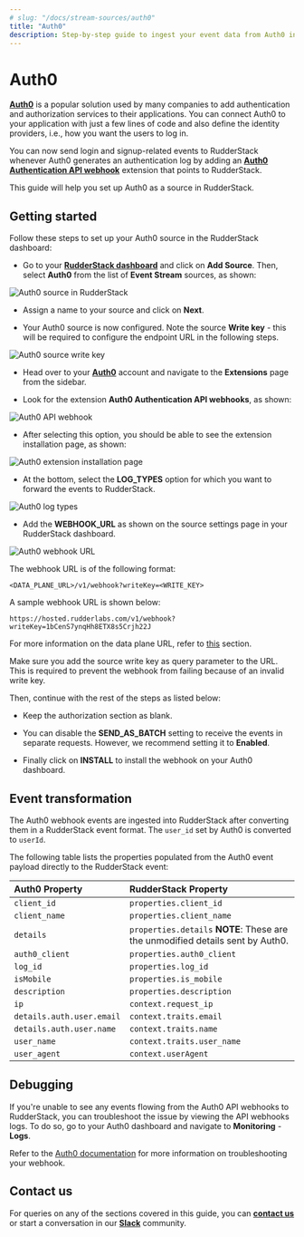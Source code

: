 ```yaml
---
# slug: "/docs/stream-sources/auth0"
title: "Auth0"
description: Step-by-step guide to ingest your event data from Auth0 into RudderStack.
---
```


# Auth0

[**Auth0**](https://auth0.com/) is a popular solution used by many companies to add authentication and authorization services to their applications. You can connect Auth0 to your application with just a few lines of code and also define the identity providers, i.e., how you want the users to log in.

You can now send login and signup-related events to RudderStack whenever Auth0 generates an authentication log by adding an [**Auth0 Authentication API webhook**](https://auth0.com/docs/extensions/auth0-authentication-api-webhooks) extension that points to RudderStack.

This guide will help you set up Auth0 as a source in RudderStack.

## Getting started

Follow these steps to set up your Auth0 source in the RudderStack dashboard:

- Go to your [**RudderStack dashboard**](https://app.rudderstack.com/) and click on **Add Source**. Then, select **Auth0** from the list of **Event Stream** sources, as shown:

<img src="../assets/event-stream-sources/auth0-1.png" alt="Auth0 source in RudderStack" />

- Assign a name to your source and click on **Next**.

- Your Auth0 source is now configured. Note the source **Write key** - this will be required to configure the endpoint URL in the following steps.

<img src="../assets/event-stream-sources/auth0-2.png" alt="Auth0 source write key" />

- Head over to your [**Auth0**](https://auth0.com/) account and navigate to the **Extensions** page from the sidebar.

- Look for the extension **Auth0 Authentication API webhooks**, as shown:

<img src="../assets/event-stream-sources/auth0-3.png" alt="Auth0 API webhook" />

- After selecting this option, you should be able to see the extension installation page, as shown:

<img src="../assets/event-stream-sources/auth0-4.png" alt="Auth0 extension installation page" />

- At the bottom, select the **LOG_TYPES** option for which you want to forward the events to RudderStack.

<img src="../assets/event-stream-sources/auth0-5.png" alt="Auth0 log types" />

- Add the **WEBHOOK_URL** as shown on the source settings page in your RudderStack dashboard.

<img src="../assets/event-stream-sources/auth0-6.png" alt="Auth0 webhook URL" />

The webhook URL is of the following format:

```
<DATA_PLANE_URL>/v1/webhook?writeKey=<WRITE_KEY>
```

A sample webhook URL is shown below:

```
https://hosted.rudderlabs.com/v1/webhook?writeKey=1bCenS7ynqHh8ETX8s5Crjh22J
```

<div class="infoBlock">

For more information on the data plane URL, refer to <a href="https://rudderstack.com/docs/rudderstack-open-source/installing-and-setting-up-rudderstack/#what-is-a-data-plane-url-where-do-i-get-it">this</a> section.
</div>

<div class="warningBlock">

Make sure you add the source write key as query parameter to the URL. This is required to prevent the webhook from failing because of an invalid write key.
</div>

Then, continue with the rest of the steps as listed below:

- Keep the authorization section as blank.

- You can disable the **SEND_AS_BATCH** setting to receive the events in separate requests. However, we recommend setting it to **Enabled**.

- Finally click on **INSTALL** to install the webhook on your Auth0 dashboard.

## Event transformation

The Auth0 webhook events are ingested into RudderStack after converting them in a RudderStack event format. The `user_id` set by Auth0 is converted to `userId`.

The following table lists the properties populated from the Auth0 event payload directly to the RudderStack event:

| **Auth0 Property**        | **RudderStack Property**                                                                    |
| :------------------------ | :------------------------------------------------------------------------------------------ |
| `client_id`               | `properties.client_id`                                                                      |
| `client_name`             | `properties.client_name`                                                                    |
| `details`                 | `properties.details` **NOTE**: These are the unmodified details sent by Auth0. |
| `auth0_client`            | `properties.auth0_client`                                                                   |
| `log_id`                  | `properties.log_id`                                                                         |
| `isMobile`                | `properties.is_mobile`                                                                      |
| `description`             | `properties.description`                                                                    |
| `ip`                      | `context.request_ip`                                                                        |
| `details.auth.user.email` | `context.traits.email`                                                                      |
| `details.auth.user.name`  | `context.traits.name`                                                                       |
| `user_name`               | `context.traits.user_name`                                                                  |
| `user_agent`              | `context.userAgent`                                                                         |

## Debugging

If you're unable to see any events flowing from the Auth0 API webhooks to RudderStack, you can troubleshoot the issue by viewing the API webhooks logs. To do so, go to your Auth0 dashboard and navigate to **Monitoring** - **Logs**.

<div class="infoBlock">

Refer to the <a href="https://auth0.com/docs/extensions/auth0-authentication-api-webhooks#troubleshoot-webhooks">Auth0 documentation</a> for more information on troubleshooting your webhook.
</div>

## Contact us

For queries on any of the sections covered in this guide, you can [**contact us**](mailto:%20docs@rudderstack.com) or start a conversation in our [**Slack**](https://rudderstack.com/join-rudderstack-slack-community) community.
